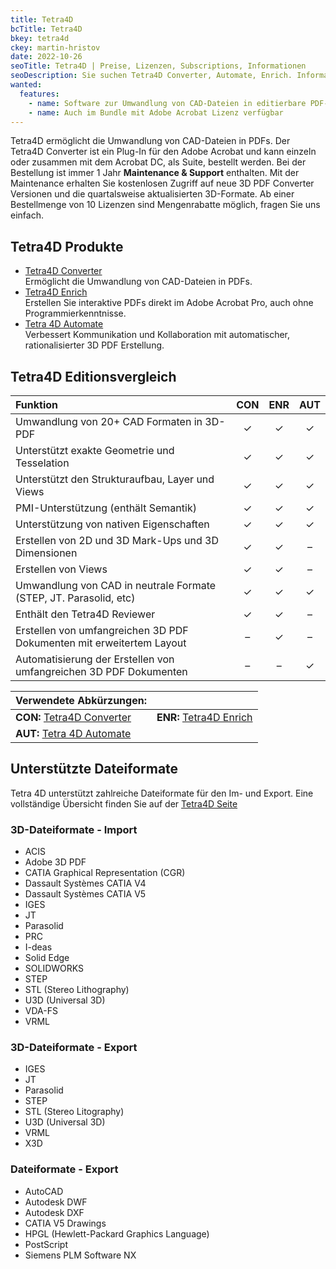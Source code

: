 ```yaml
---
title: Tetra4D
bcTitle: Tetra4D
bkey: tetra4d
ckey: martin-hristov
date: 2022-10-26
seoTitle: Tetra4D | Preise, Lizenzen, Subscriptions, Informationen
seoDescription: Sie suchen Tetra4D Converter, Automate, Enrich. Informationen zu Kosten und Lizenzen.
wanted:
  features:
    - name: Software zur Umwandlung von CAD-Dateien in editierbare PDF-Dateien
    - name: Auch im Bundle mit Adobe Acrobat Lizenz verfügbar
---
```




<Intro>

Tetra4D ermöglicht die Umwandlung von CAD-Dateien in PDFs. Der Tetra4D Converter ist ein Plug-In für den Adobe Acrobat und kann einzeln oder zusammen mit dem Acrobat DC, als Suite, bestellt werden. Bei der Bestellung ist immer 1 Jahr **Maintenance & Support** enthalten. Mit der Maintenance erhalten Sie kostenlosen Zugriff auf neue 3D PDF Converter Versionen und die quartalsweise aktualisierten 3D-Formate. Ab einer Bestellmenge von 10 Lizenzen sind Mengenrabatte möglich, fragen Sie uns einfach.


</Intro>

<TOC />



## Tetra4D Produkte

<ArrowList>

- [Tetra4D Converter](/hersteller/tetra4d/converter/)<br />
  Ermöglicht die Umwandlung von CAD-Dateien in PDFs.
- [Tetra4D Enrich](/hersteller/tetra4d/enrich/)<br />
  Erstellen Sie interaktive PDFs direkt im Adobe Acrobat Pro, auch ohne Programmierkenntnisse.
- [Tetra 4D Automate](/hersteller/tetra4d/automate/)<br />
  Verbessert Kommunikation und Kollaboration mit automatischer, rationalisierter 3D PDF Erstellung.

</ArrowList>

## Tetra4D Editionsvergleich

|Funktion|CON|ENR|AUT|
|:---|:---:|:---:|:---:|
|Umwandlung von 20+ CAD Formaten in 3D-PDF|✓|✓|✓|
|Unterstützt exakte Geometrie und Tesselation|✓|✓|✓|
|Unterstützt den Strukturaufbau, Layer und Views|✓|✓|✓|
|PMI-Unterstützung (enthält Semantik)|✓|✓|✓|
|Unterstützung von nativen Eigenschaften|✓|✓|✓|
|Erstellen von 2D und 3D Mark-Ups und 3D Dimensionen|✓|✓|–|
|Erstellen von Views|✓|✓|–|
|Umwandlung von CAD in neutrale Formate (STEP, JT. Parasolid, etc)|✓|✓|✓|
|Enthält den Tetra4D Reviewer|✓|✓|–|
|Erstellen von umfangreichen 3D PDF Dokumenten mit erweitertem Layout|–|✓|–|
|Automatisierung der Erstellen von umfangreichen 3D PDF Dokumenten|–|–|✓|

|Verwendete Abkürzungen:||
|:---|:---|
|**CON:** [Tetra4D Converter](/hersteller/tetra4d/converter/)|**ENR:** [Tetra4D Enrich](/hersteller/tetra4d/enrich/)|
|**AUT:** [Tetra 4D Automate](/hersteller/tetra4d/automate/)||



## Unterstützte Dateiformate

Tetra 4D unterstützt zahlreiche Dateiformate für den Im- und Export. Eine vollständige Übersicht finden Sie auf der <a href="https://tetra4d.com/tetra-4d-converter/" target="_blank">Tetra4D Seite</a>



### 3D-Dateiformate - Import

- ACIS
- Adobe 3D PDF
- CATIA Graphical Representation (CGR)
- Dassault Systèmes CATIA V4
- Dassault Systèmes CATIA V5
- IGES
- JT
- Parasolid
- PRC
- I-deas
- Solid Edge
- SOLIDWORKS
- STEP
- STL (Stereo Lithography)
- U3D (Universal 3D)
- VDA-FS
- VRML



### 3D-Dateiformate - Export

- IGES
- JT
- Parasolid
- STEP
- STL (Stereo Litography)
- U3D (Universal 3D)
- VRML
- X3D



### Dateiformate - Export

- AutoCAD
- Autodesk DWF
- Autodesk DXF
- CATIA V5 Drawings
- HPGL (Hewlett-Packard Graphics Language)
- PostScript
- Siemens PLM Software NX
